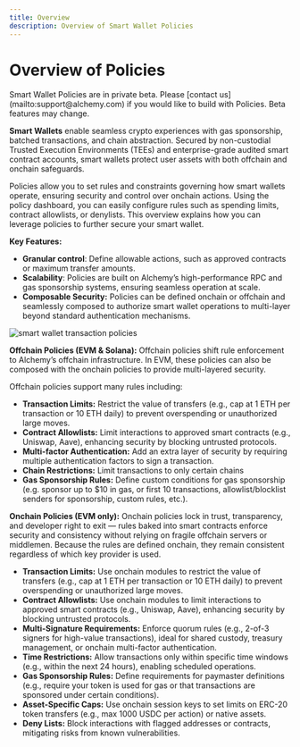 ```yaml
---
title: Overview
description: Overview of Smart Wallet Policies
---
```


# Overview of Policies

<Warning>
  Smart Wallet Policies are in private beta. Please [contact
  us](mailto:support@alchemy.com) if you would like to build with Policies. Beta
  features may change.
</Warning>

**Smart Wallets** enable seamless crypto experiences with gas sponsorship, batched transactions, and chain abstraction. Secured by non-custodial Trusted Execution Environments (TEEs) and enterprise-grade audited smart contract accounts, smart wallets protect user assets with both offchain and onchain safeguards.

Policies allow you to set rules and constraints governing how smart wallets operate, ensuring security and control over onchain actions. Using the policy dashboard, you can easily configure rules such as spending limits, contract allowlists, or denylists. This overview explains how you can leverage policies to further secure your smart wallet.

**Key Features:**

- **Granular control**: Define allowable actions, such as approved contracts or maximum transfer amounts.
- **Scalability**: Policies are built on Alchemy’s high-performance RPC and gas sponsorship systems, ensuring seamless operation at scale.
- **Composable Security:** Policies can be defined onchain or offchain and seamlessly composed to authorize smart wallet operations to multi-layer beyond standard authentication mechanisms.

<img
  src="/images/wallets/smart-wallet-transaction-policies.png"
  alt="smart wallet transaction policies"
/>

**Offchain Policies (EVM & Solana):** Offchain policies shift rule enforcement to Alchemy’s offchain infrastructure. In EVM, these policies can also be composed with the onchain policies to provide multi-layered security.

Offchain policies support many rules including:

- **Transaction Limits:** Restrict the value of transfers (e.g., cap at 1 ETH per transaction or 10 ETH daily) to prevent overspending or unauthorized large moves.
- **Contract Allowlists:** Limit interactions to approved smart contracts (e.g., Uniswap, Aave), enhancing security by blocking untrusted protocols.
- **Multi-factor Authentication:** Add an extra layer of security by requiring multiple authentication factors to sign a transaction.
- **Chain Restrictions:** Limit transactions to only certain chains
- **Gas Sponsorship Rules:** Define custom conditions for gas sponsorship (e.g. sponsor up to $10 in gas, or first 10 transactions, allowlist/blocklist senders for sponsorship, custom rules, etc.).

**Onchain Policies (EVM only):** Onchain policies lock in trust, transparency, and developer right to exit — rules baked into smart contracts enforce security and consistency without relying on fragile offchain servers or middlemen. Because the rules are defined onchain, they remain consistent regardless of which key provider is used.

- **Transaction Limits:** Use onchain modules to restrict the value of transfers (e.g., cap at 1 ETH per transaction or 10 ETH daily) to prevent overspending or unauthorized large moves.
- **Contract Allowlists:** Use onchain modules to limit interactions to approved smart contracts (e.g., Uniswap, Aave), enhancing security by blocking untrusted protocols.
- **Multi-Signature Requirements:** Enforce quorum rules (e.g., 2-of-3 signers for high-value transactions), ideal for shared custody, treasury management, or onchain multi-factor authentication.
- **Time Restrictions:** Allow transactions only within specific time windows (e.g., within the next 24 hours), enabling scheduled operations.
- **Gas Sponsorship Rules:** Define requirements for paymaster definitions (e.g., require your token is used for gas or that transactions are sponsored under certain conditions).
- **Asset-Specific Caps:** Use onchain session keys to set limits on ERC-20 token transfers (e.g., max 1000 USDC per action) or native assets.
- **Deny Lists:** Block interactions with flagged addresses or contracts, mitigating risks from known vulnerabilities.
